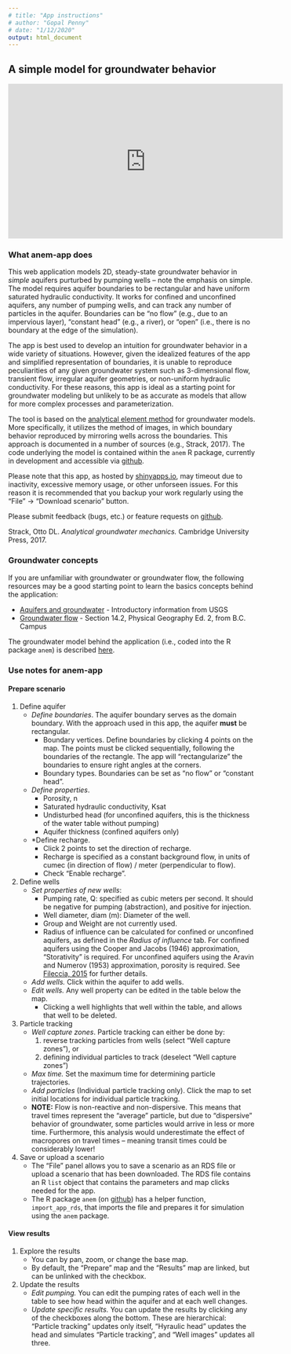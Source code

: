```yaml
---
# title: "App instructions"
# author: "Gopal Penny"
# date: "1/12/2020"
output: html_document
---
```


## A simple model for groundwater behavior

<iframe width="560" height="315" src="https://www.youtube.com/embed/XnmbmAbx3HM" frameborder="0" allow="accelerometer; autoplay; encrypted-media; gyroscope; picture-in-picture" allowfullscreen></iframe>

### What anem-app does

This web application models 2D, steady-state groundwater behavior in *simple* aquifers purturbed by pumping wells -- note the emphasis on simple. The model requires aquifer boundaries to be rectangular and have uniform saturated hydraulic conductivity. It works for confined and unconfined aquifers, any number of pumping wells, and can track any number of particles in the aquifer. Boundaries can be "no flow" (e.g., due to an impervious layer), "constant head" (e.g., a river), or "open" (i.e., there is no boundary at the edge of the simulation). 

The app is best used to develop an intuition for groundwater behavior in a wide variety of situations. However, given the idealized features of the app and simplified representation of boundaries, it is unable to reproduce peculiarities of any given groundwater system such as 3-dimensional flow, transient flow, irregular aquifer geometries, or non-uniform hydraulic conductivity. For these reasons, this app is ideal as a starting point for groundwater modeling but unlikely to be as accurate as models that allow for more complex processes and parameterization.

The tool is based on the [analytical element method](https://en.wikipedia.org/wiki/Analytic_element_method) for groundwater models. More specifically, it utilizes the method of images, in which boundary behavior reproduced by mirroring wells across the boundaries. This approach is documented in a number of sources (e.g., Strack, 2017). The code underlying the model is contained within the `anem` R package, currently in development and accessible via [github](https://github.com/gopalpenny/anem).

Please note that this app, as hosted by [shinyapps.io](https://www.shinyapps.io/), may timeout due to inactivity, excessive memory usage, or other unforseen issues. For this reason it is recommended that you backup your work regularly using the "File" -> "Download scenario" button.

Please submit feedback (bugs, etc.) or feature requests on [github](https://github.com/gopalpenny/anem/issues).

Strack, Otto DL. *Analytical groundwater mechanics.* Cambridge University Press, 2017.

### Groundwater concepts

If you are unfamiliar with groundwater or groundwater flow, the following resources may be a good starting point to learn the basics concepts behind the application:

* [Aquifers and groundwater](https://www.usgs.gov/special-topic/water-science-school/science/aquifers-and-groundwater?qt-science_center_objects=0#qt-science_center_objects) - Introductory information from USGS 
* [Groundwater flow](https://opentextbc.ca/physicalgeology2ed/chapter/14-2-groundwater-flow/) - Section 14.2, Physical Geography Ed. 2, from B.C. Campus

The groundwater model behind the application (i.e., coded into the R package `anem`) is described [here](https://gopalpenny.github.io/anem/articles/AEM-background.html).
<!-- and has been published in in *Groundwater* ([Penny *et al.*, 2020](https://ngwa.onlinelibrary.wiley.com/journal/17456584)). -->

### Use notes for anem-app

#### Prepare scenario

1. Define aquifer
    + *Define boundaries*. The aquifer boundary serves as the domain boundary. With the approach used in this app, the aquifer **must** be rectangular. 
        + Boundary vertices. Define boundaries by clicking 4 points on the map. The points must be clicked sequentially, following the boundaries of the rectangle. The app will "rectangularize" the boundaries to ensure right angles at the corners.
        + Boundary types. Boundaries can be set as "no flow" or "constant head".
    + *Define properties*.
        + Porosity, n
        + Saturated hydraulic conductivity, Ksat
        + Undisturbed head (for unconfined aquifers, this is the thickness of the water table without pumping)
        + Aquifer thickness (confined aquifers only)
    + *Define recharge.
        + Click 2 points to set the direction of recharge. 
        + Recharge is specified as a constant background flow, in units of cumec (in direction of flow) / meter (perpendicular to flow).
        + Check "Enable recharge".
1. Define wells
    + *Set properties of new wells*:
        + Pumping rate, Q: specified as cubic meters per second. It should be negative for pumping (abstraction), and positive for injection.
        + Well diameter, diam (m): Diameter of the well.
        + Group and Weight are not currently used.
        + Radius of influence can be calculated for confined or unconfined aquifers, as defined in the *Radius of influence* tab. For confined aquifers using the Cooper and Jacobs (1946) approximation, "Storativity" is required. For unconfined aquifers using the Aravin and Numerov (1953) approximation, porosity is required. See [Fileccia, 2015](http://www.doi.org/10.7343/AS-117-15-0144) for further details.
    + *Add wells.* Click within the aquifer to add wells.
    + *Edit wells.* Any well property can be edited in the table below the map.
        + Clicking a well highlights that well within the table, and allows that well to be deleted.
1. Particle tracking
    + *Well capture zones*. Particle tracking can either be done by:
        1. reverse tracking particles from wells (select "Well capture zones"), or
        1. defining individual particles to track (deselect "Well capture zones")
    + *Max time.* Set the maximum time for determining particle trajectories.
    + *Add particles* (Individual particle tracking only). Click the map to set initial locations for individual particle tracking.
    + **NOTE:** Flow is non-reactive and non-dispersive. This means that travel times represent the "average" particle, but due to "dispersive" behavior of groundwater, some particles would arrive in less or more time. Furthermore, this analysis would underestimate the effect of macropores on travel times -- meaning transit times could be considerably lower!
1. Save or upload a scenario
    + The "File" panel allows you to save a scenario as an RDS file or upload a scenario that has been downloaded. The RDS file contains an R `list` object that contains the parameters and map clicks needed for the app. 
    + The R package `anem` (on [github](https://github.com/gopalpenny/anem)) has a helper function, `import_app_rds`, that imports the file and prepares it for simulation using the `anem` package.
        
#### View results

1. Explore the results 
    + You can by pan, zoom, or change the base map.
    + By default, the "Prepare" map and the "Results" map are linked, but can be unlinked with the checkbox.
1. Update the results
    + *Edit pumping.* You can edit the pumping rates of each well in the table to see how head within the aquifer and at each well changes.
    + *Update specific results.* You can update the results by clicking any of the checkboxes along the bottom. These are hierarchical: "Particle tracking" updates only itself, "Hyraulic head" updates the head and simulates "Particle tracking", and "Well images" updates all three.
